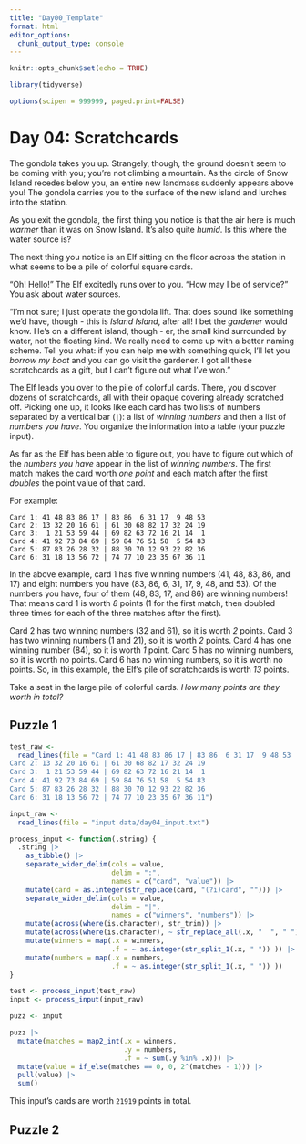 ```yaml
---
title: "Day00_Template"
format: html
editor_options: 
  chunk_output_type: console
---
```



```r
knitr::opts_chunk$set(echo = TRUE)

library(tidyverse)

options(scipen = 999999, paged.print=FALSE)
```

# Day 04: Scratchcards

The gondola takes you up. Strangely, though, the ground doesn't seem to be coming with you; you're not climbing a mountain. As the circle of Snow Island recedes below you, an entire new landmass suddenly appears above you! The gondola carries you to the surface of the new island and lurches into the station.

As you exit the gondola, the first thing you notice is that the air here is much *warmer* than it was on Snow Island. It's also quite *humid*. Is this where the water source is?

The next thing you notice is an Elf sitting on the floor across the station in what seems to be a pile of colorful square cards.

"Oh! Hello!" The Elf excitedly runs over to you. "How may I be of service?" You ask about water sources.

"I'm not sure; I just operate the gondola lift. That does sound like something we'd have, though - this is *Island Island*, after all! I bet the *gardener* would know. He's on a different island, though - er, the small kind surrounded by water, not the floating kind. We really need to come up with a better naming scheme. Tell you what: if you can help me with something quick, I'll let you *borrow my boat* and you can go visit the gardener. I got all these scratchcards as a gift, but I can't figure out what I've won."

The Elf leads you over to the pile of colorful cards. There, you discover dozens of scratchcards, all with their opaque covering already scratched off. Picking one up, it looks like each card has two lists of numbers separated by a vertical bar (`|`): a list of *winning numbers* and then a list of *numbers you have*. You organize the information into a table (your puzzle input).

As far as the Elf has been able to figure out, you have to figure out which of the *numbers you have* appear in the list of *winning numbers*. The first match makes the card worth *one point* and each match after the first *doubles* the point value of that card.

For example:
```
Card 1: 41 48 83 86 17 | 83 86  6 31 17  9 48 53
Card 2: 13 32 20 16 61 | 61 30 68 82 17 32 24 19
Card 3:  1 21 53 59 44 | 69 82 63 72 16 21 14  1
Card 4: 41 92 73 84 69 | 59 84 76 51 58  5 54 83
Card 5: 87 83 26 28 32 | 88 30 70 12 93 22 82 36
Card 6: 31 18 13 56 72 | 74 77 10 23 35 67 36 11
```

In the above example, card 1 has five winning numbers (41, 48, 83, 86, and 17) and eight numbers you have (83, 86, 6, 31, 17, 9, 48, and 53). Of the numbers you have, four of them (48, 83, 17, and 86) are winning numbers! That means card 1 is worth *8* points (1 for the first match, then doubled three times for each of the three matches after the first).

Card 2 has two winning numbers (32 and 61), so it is worth *2* points.
Card 3 has two winning numbers (1 and 21), so it is worth *2* points.
Card 4 has one winning number (84), so it is worth *1* point.
Card 5 has no winning numbers, so it is worth no points.
Card 6 has no winning numbers, so it is worth no points.
So, in this example, the Elf's pile of scratchcards is worth *13* points.

Take a seat in the large pile of colorful cards. *How many points are they worth in total?*

## Puzzle 1

```r
test_raw <- 
  read_lines(file = "Card 1: 41 48 83 86 17 | 83 86  6 31 17  9 48 53
Card 2: 13 32 20 16 61 | 61 30 68 82 17 32 24 19
Card 3:  1 21 53 59 44 | 69 82 63 72 16 21 14  1
Card 4: 41 92 73 84 69 | 59 84 76 51 58  5 54 83
Card 5: 87 83 26 28 32 | 88 30 70 12 93 22 82 36
Card 6: 31 18 13 56 72 | 74 77 10 23 35 67 36 11")

input_raw <- 
  read_lines(file = "input data/day04_input.txt")

process_input <- function(.string) {
  .string |> 
    as_tibble() |> 
    separate_wider_delim(cols = value, 
                         delim = ":", 
                         names = c("card", "value")) |> 
    mutate(card = as.integer(str_replace(card, "(?i)card", ""))) |> 
    separate_wider_delim(cols = value, 
                         delim = "|", 
                         names = c("winners", "numbers")) |> 
    mutate(across(where(is.character), str_trim)) |> 
    mutate(across(where(is.character), ~ str_replace_all(.x, "  ", " "))) |> 
    mutate(winners = map(.x = winners, 
                         .f = ~ as.integer(str_split_1(.x, " ")) )) |> 
    mutate(numbers = map(.x = numbers, 
                         .f = ~ as.integer(str_split_1(.x, " ")) ))
}

test <- process_input(test_raw)
input <- process_input(input_raw)
```


```r
puzz <- input

puzz |> 
  mutate(matches = map2_int(.x = winners, 
                            .y = numbers, 
                            .f = ~ sum(.y %in% .x))) |> 
  mutate(value = if_else(matches == 0, 0, 2^(matches - 1))) |> 
  pull(value) |> 
  sum()
```

This input's cards are worth `21919` points in total.

## Puzzle 2

```r
```

